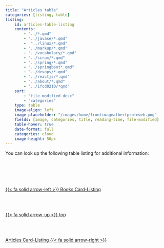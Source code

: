 ```yaml
---
title: "Articles table"
categories: [listing, table]
listing:
    id: articles-table-listing
    contents:
        - "../*.qmd"
        - "../javase/*.qmd"
        -  "../linux/*.qmd"
        - "../markup/*.qmd"
        - "../vocabulary/*.qmd"
        - "../scrum/*.qmd"
        - "../spring/*.qmd"
        - "../springboot*.qmd"
        - "../devops/*.qmd"
        - "../reactjs/*.qmd"
        - "../about/*.qmd"
        - "../ifcd0210/*qmd"
    sort:
        - "file-modified desc"
        - "categories"
    type: table
    image-align: left
    image-placeholder: "/images/home/frontimagealbertprofeweb.png"
    fields: [image, categories, title, reading-time, file-modified]
    table-hover: true
    date-format: full
    categories: cloud
    image-height: 50px   
---
```


You can look up the following table listing for additional information:

::: {.column-page-left}
::: {#articles-table-listing}
:::
:::

<!--- navLinks -->
<br><br>
<div class=row>
<br>
<div class='column left previous'>
<br>
[{{< fa solid arrow-left >}} Books Card-Listing](/about/about-listing-card-books.qmd)
<br>
</div>
<br>
<div class='column center'>
<br>
[{{< fa solid arrow-up >}} top](#top)
<br>
</div>
<br>
<div class='column right next'>
<br>
[Articles Card-Listing  {{< fa solid arrow-right >}}](/about/about-listing-card-articles.qmd)
<br>
</div>
<br>
</div>
